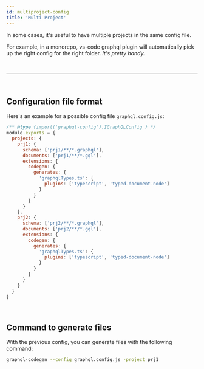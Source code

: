 ```yaml
---
id: multiproject-config
title: 'Multi Project'
---
```


In some cases, it's useful to have multiple projects in the same config file.

For example, in a monorepo, vs-code graphql plugin will automatically pick up the right config for the right folder. _It's pretty handy._

<p>&nbsp;</p>

---

<p>&nbsp;</p>

## Configuration file format

Here's an example for a possible config file `graphql.config.js`:

```js
/** @type {import('graphql-config').IGraphQLConfig } */
module.exports = {
  projects: {
    prj1: {
      schema: ['prj1/**/*.graphql'],
      documents: ['prj1/**/*.gql'],
      extensions: {
        codegen: {
          generates: {
            'graphqlTypes.ts': {
              plugins: ['typescript', 'typed-document-node']
            }
          }
        }
      }
    },
    prj2: {
      schema: ['prj2/**/*.graphql'],
      documents: ['prj2/**/*.gql'],
      extensions: {
        codegen: {
          generates: {
            'graphqlTypes.ts': {
              plugins: ['typescript', 'typed-document-node']
            }
          }
        }
      }
    }
  }
}
```

<p>&nbsp;</p>

## Command to generate files

With the previous config, you can generate files with the following command:

```bash
graphql-codegen --config graphql.config.js -project prj1
```
